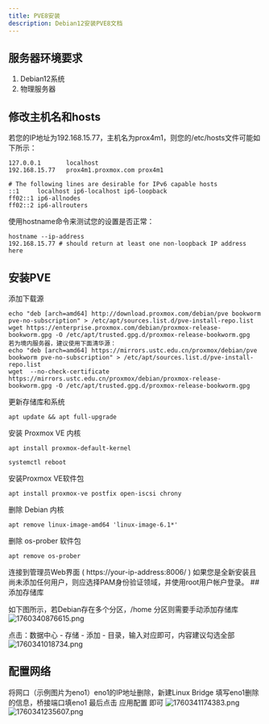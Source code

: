 ```yaml
---
title: PVE8安装
description: Debian12安装PVE8文档
---
```


## 服务器环境要求
1. Debian12系统
2. 物理服务器

## 修改主机名和hosts

若您的IP地址为192.168.15.77，主机名为prox4m1，则您的/etc/hosts文件可能如下所示：
```
127.0.0.1       localhost
192.168.15.77   prox4m1.proxmox.com prox4m1

# The following lines are desirable for IPv6 capable hosts
::1     localhost ip6-localhost ip6-loopback
ff02::1 ip6-allnodes
ff02::2 ip6-allrouters
```
使用hostname命令来测试您的设置是否正常：
```
hostname --ip-address
192.168.15.77 # should return at least one non-loopback IP address here
```

## 安装PVE

添加下载源
```
echo "deb [arch=amd64] http://download.proxmox.com/debian/pve bookworm pve-no-subscription" > /etc/apt/sources.list.d/pve-install-repo.list
wget https://enterprise.proxmox.com/debian/proxmox-release-bookworm.gpg -O /etc/apt/trusted.gpg.d/proxmox-release-bookworm.gpg 
若为境内服务器，建议使用下面清华源：
echo "deb [arch=amd64] https://mirrors.ustc.edu.cn/proxmox/debian/pve bookworm pve-no-subscription" > /etc/apt/sources.list.d/pve-install-repo.list
wget  --no-check-certificate https://mirrors.ustc.edu.cn/proxmox/debian/proxmox-release-bookworm.gpg -O /etc/apt/trusted.gpg.d/proxmox-release-bookworm.gpg
```

更新存储库和系统
```
apt update && apt full-upgrade
```

安装 Proxmox VE 内核
```
apt install proxmox-default-kernel

systemctl reboot
```

安装Proxmox VE软件包
```
apt install proxmox-ve postfix open-iscsi chrony
```

删除 Debian 内核
```
apt remove linux-image-amd64 'linux-image-6.1*'
```

删除 os-prober 软件包
```
apt remove os-prober
```
<Callout>
连接到管理员Web界面 ( https://your-ip-address:8006/ ) 如果您是全新安装且尚未添加任何用户，则应选择PAM身份验证领域，并使用root用户帐户登录。
</Callout>
## 添加存储库

如下图所示，若Debian存在多个分区，/home 分区则需要手动添加存储库
<img src="https://img.xwyue.com/i/2025/10/13/68ecab8dd2ca8.png" alt="1760340876615.png" title="1760340876615.png" />

点击：数据中心 - 存储 - 添加 - 目录，输入对应即可，内容建议勾选全部
<img src="https://img.xwyue.com/i/2025/10/13/68ecac1ca12da.png" alt="1760341018734.png" title="1760341018734.png" />

## 配置网络
将网口（示例图片为eno1）eno1的IP地址删除，新建Linux Bridge 填写eno1删除的信息，桥接端口填eno1
最后点击 应用配置 即可
<img src="https://img.xwyue.com/i/2025/10/13/68ecacb810d59.png" alt="1760341174383.png" title="1760341174383.png" />
<img src="https://img.xwyue.com/i/2025/10/13/68ecacf53c5d0.png" alt="1760341235607.png" title="1760341235607.png" />
